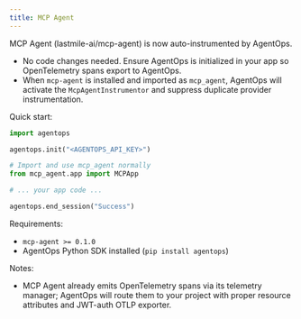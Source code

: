 ```yaml
---
title: MCP Agent
---
```


MCP Agent (lastmile-ai/mcp-agent) is now auto-instrumented by AgentOps.

- No code changes needed. Ensure AgentOps is initialized in your app so OpenTelemetry spans export to AgentOps.
- When `mcp-agent` is installed and imported as `mcp_agent`, AgentOps will activate the `McpAgentInstrumentor` and suppress duplicate provider instrumentation.

Quick start:

```python
import agentops

agentops.init("<AGENTOPS_API_KEY>")

# Import and use mcp_agent normally
from mcp_agent.app import MCPApp

# ... your app code ...

agentops.end_session("Success")
```

Requirements:

- `mcp-agent >= 0.1.0`
- AgentOps Python SDK installed (`pip install agentops`)

Notes:

- MCP Agent already emits OpenTelemetry spans via its telemetry manager; AgentOps will route them to your project with proper resource attributes and JWT-auth OTLP exporter.